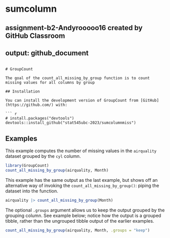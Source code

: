 # sumcolumn
assignment-b2-Andyrooooo16 created by GitHub Classroom
---
output: github_document
---

<!-- README.md is generated from README.Rmd. Please edit that file -->

```

# GroupCount

The goal of the count_all_missing_by_group function is to count missing values for all columns by group

## Installation

You can install the development version of GroupCount from [GitHub](https://github.com/) with:

``` r
# install.packages("devtools")
devtools::install_github("stat545ubc-2023/sumcolumnmiss")
```

## Examples

This example computes the number of missing values in the `airquality` dataset grouped by the `cyl` column.

```r
library(GroupCount)
count_all_missing_by_group(airquality, Month)
```

This example has the same output as the last example, but shows off an alternative way of invoking the `count_all_missing_by_group()`: piping the dataset into the function.

```r
airquality |> count_all_missing_by_group(Month) 
```

The optional `.groups` argument allows us to keep the output grouped by the grouping column. See example below; notice how the output is a grouped tibble, rather than the ungrouped tibble output of the earlier examples.

```r
count_all_missing_by_group(airquality, Month, .groups = "keep")
```
